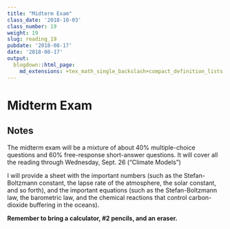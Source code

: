 ```yaml
---
title: "Midterm Exam"
class_date: '2018-10-03'
class_number: 19
weight: 19
slug: reading_19
pubdate: '2018-08-17'
date: '2018-08-17'
output:
  blogdown::html_page:
    md_extensions: +tex_math_single_backslash+compact_definition_lists
---
```


# Midterm Exam

## Notes

The midterm exam will be a mixture of about 40% multiple-choice questions and
60% free-response short-answer questions. It will cover all the reading through
Wednesday, Sept. 26 ("Climate Models")

I will provide a sheet with the important numbers (such as the Stefan-Boltzmann
constant, the lapse rate of the atmosphere, the solar constant, and so forth),
and the important equations (such as the Stefan-Boltzmann law, the barometric
law, and the chemical reactions that control carbon-dioxide buffering in the
oceans).

**Remember to bring a calculator, #2 pencils, and an eraser.**
